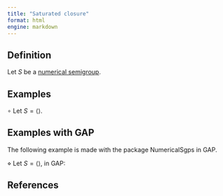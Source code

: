 ```yaml
---
title: "Saturated closure"
format: html
engine: markdown
---
```


## Definition

Let $S$ be a [numerical semigroup](../Basic-concepts/Numerical-semigroup.qmd).


## Examples

$\circ$ Let $S = \langle \rangle$.


## Examples with GAP

The following example is made with the package NumericalSgps in GAP.

$\diamond$ Let $S = \langle  \rangle$, in GAP:


## References




